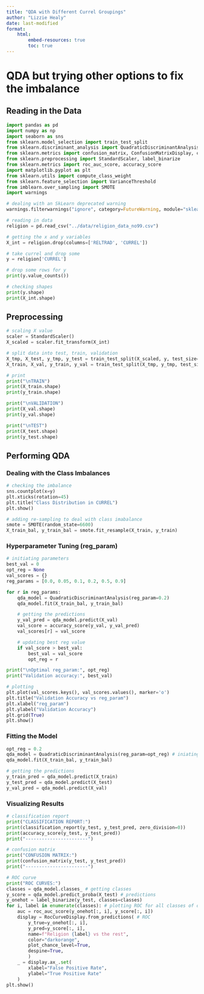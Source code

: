 ```yaml
---
title: "QDA with Different Currel Groupings"
author: "Lizzie Healy"
date: last-modified
format:
    html:
        embed-resources: true
        toc: true
---
```


# QDA but trying other options to fix the imbalance

## Reading in the Data
```python
import pandas as pd
import numpy as np
import seaborn as sns
from sklearn.model_selection import train_test_split
from sklearn.discriminant_analysis import QuadraticDiscriminantAnalysis
from sklearn.metrics import confusion_matrix, ConfusionMatrixDisplay, classification_report, RocCurveDisplay
from sklearn.preprocessing import StandardScaler, label_binarize
from sklearn.metrics import roc_auc_score, accuracy_score
import matplotlib.pyplot as plt
from sklearn.utils import compute_class_weight
from sklearn.feature_selection import VarianceThreshold
from imblearn.over_sampling import SMOTE
import warnings

# dealing with an SkLearn deprecated warning
warnings.filterwarnings("ignore", category=FutureWarning, module="sklearn")

# reading in data
religion = pd.read_csv("../data/religion_data_no99.csv")

# getting the x and y variables
X_int = religion.drop(columns=['RELTRAD', 'CURREL'])

# take currel and drop some
y = religion['CURREL']

# drop some rows for y
print(y.value_counts())

# checking shapes
print(y.shape)
print(X_int.shape)
```

## Preprocessing
```python
# scaling X value
scaler = StandardScaler()
X_scaled = scaler.fit_transform(X_int)

# split data into test, train, validation
X_tmp, X_test, y_tmp, y_test = train_test_split(X_scaled, y, test_size=0.2, random_state=6600)
X_train, X_val, y_train, y_val = train_test_split(X_tmp, y_tmp, test_size=0.2, random_state=6600)

# print
print("\nTRAIN")
print(X_train.shape)
print(y_train.shape)

print("\nVALIDATION")
print(X_val.shape)
print(y_val.shape)

print("\nTEST")
print(X_test.shape)
print(y_test.shape)
```

## Performing QDA

### Dealing with the Class Imbalances
```python
# checking the imbalance
sns.countplot(x=y)
plt.xticks(rotation=45)
plt.title("Class Distribution in CURREL")
plt.show()

# adding re-sampling to deal with class imabalance
smote = SMOTE(random_state=6600)
X_train_bal, y_train_bal = smote.fit_resample(X_train, y_train)
```

### Hyperparameter Tuning (reg_param)
```python
# initiating parameters
best_val = 0
opt_reg = None
val_scores = {}
reg_params = [0.0, 0.05, 0.1, 0.2, 0.5, 0.9]

for r in reg_params:
    qda_model = QuadraticDiscriminantAnalysis(reg_param=0.2)
    qda_model.fit(X_train_bal, y_train_bal)

    # getting the predictions
    y_val_pred = qda_model.predict(X_val)
    val_score = accuracy_score(y_val, y_val_pred)
    val_scores[r] = val_score

    # updating best reg value
    if val_score > best_val:
        best_val = val_score
        opt_reg = r

print("\nOptimal reg_param:", opt_reg)
print("Validation accuracy:", best_val)

# plotting
plt.plot(val_scores.keys(), val_scores.values(), marker='o')
plt.title("Validation Accuracy vs reg_param")
plt.xlabel("reg_param")
plt.ylabel("Validation Accuracy")
plt.grid(True)
plt.show()
```

### Fitting the Model
```python
opt_reg = 0.2
qda_model = QuadraticDiscriminantAnalysis(reg_param=opt_reg) # iniating QDA
qda_model.fit(X_train_bal, y_train_bal)

# getting the predictions
y_train_pred = qda_model.predict(X_train)
y_test_pred = qda_model.predict(X_test)
y_val_pred = qda_model.predict(X_val)
```

### Visualizing Results
```python
# classification report
print("CLASSIFICATION REPORT:")
print(classification_report(y_test, y_test_pred, zero_division=0))
print(accuracy_score(y_test, y_test_pred))
print("-----------------------")

# confusion matrix
print("CONFUSION MATRIX:")
print(confusion_matrix(y_test, y_test_pred))
print("-----------------------")

# ROC curve
print("ROC CURVES:")
classes = qda_model.classes_ # getting classes
y_score = qda_model.predict_proba(X_test) # predictions
y_onehot = label_binarize(y_test, classes=classes)
for i, label in enumerate(classes): # plotting ROC for all classes of digits
    auc = roc_auc_score(y_onehot[:, i], y_score[:, i])
    display = RocCurveDisplay.from_predictions( # ROC
        y_true=y_onehot[:, i],
        y_pred=y_score[:, i],
        name=f"Religion {label} vs the rest",
        color="darkorange",
        plot_chance_level=True,
        despine=True,
        )
    _ = display.ax_.set(
        xlabel="False Positive Rate",
        ylabel="True Positive Rate"
    )
plt.show()
```